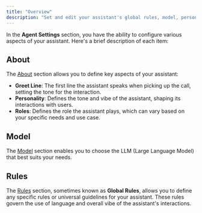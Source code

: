 ```yaml
---
title: "Overview"
description: "Set and edit your assistant's global rules, model, personality, and fixed greeting line."
---
```


In the **Agent Settings** section, you have the ability to configure various aspects of your assistant. Here's a brief description of each item:

## About

The [About](./about) section allows you to define key aspects of your assistant:

- **Greet Line**: The first line the assistant speaks when picking up the call, setting the tone for the interaction.
- **Personality**: Defines the tone and vibe of the assistant, shaping its interactions with users.
- **Roles**: Defines the role the assistant plays, which can vary based on your specific needs and use case.

## Model

The [Model](./model-use) section enables you to choose the LLM (Large Language Model) that best suits your needs.

## Rules

The [Rules](./rules) section, sometimes known as **Global Rules**, allows you to define any specific rules or universal guidelines for your assistant. These
rules govern the use of language and overall vibe of the assistant's interactions.
